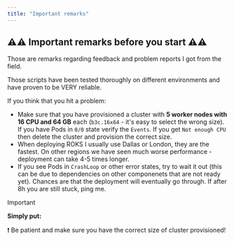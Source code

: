 ```yaml
---
title: "Important remarks"
---
```


## ⚠️⚠️ Important remarks before you start ⚠️⚠️

Those are remarks regarding feedback and problem reports I got from the field.

Those scripts have been tested thoroughly on different environments and have proven to be VERY reliable.

If you think that you hit a problem:

- Make sure that you have provisioned a cluster with **5 worker nodes with 16 CPU and 64 GB** each (`b3c.16x64` - it's easy to select the wrong size). If you have Pods in `0/0` state verify the `Events`. If you get `Not enough CPU` then delete the cluster and provision the correct size.
- When deploying ROKS I usually use Dallas or London, they are the fastest. On other regions we have seen much worse performance - deployment can take 4-5 times longer.
- If you see Pods in `CrashLoop` or other error states, try to wait it out (this can be due to dependencies on other componenets that are not ready yet). Chances are that the deployment will eventually go through. If after 8h you are still stuck, ping me.



<InlineNotification kind="error">

Important

**Simply put:**

❗ Be patient and make sure you have the correct size of cluster provisioned!

</InlineNotification>




